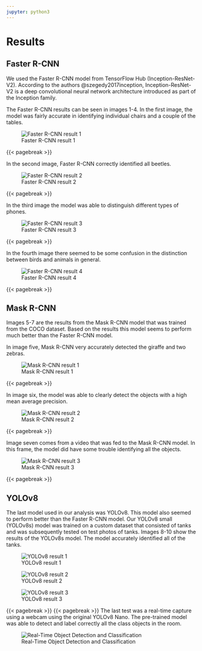 ```yaml
---
jupyter: python3
---
```


# Results

## Faster R-CNN

We used the Faster R-CNN model from TensorFlow Hub (Inception-ResNet-V2). According to the authors @szegedy2017inception, Inception-ResNet-V2 is a deep convolutional neural network architecture introduced as part of the Inception family.

The Faster R-CNN results can be seen in images 1-4. In the first image, the model was fairly accurate in identifying individual chairs and a couple of the tables.

![Faster R-CNN result 1](images/results/Image%201.png){style="text-align: center;" fig-alt="Faster R-CNN result 1" fig-align="center"}

{{< pagebreak >}}

In the second image, Faster R-CNN correctly identified all beetles.

![Faster R-CNN result 2](images/results/Image%202.png){style="text-align: center;" fig-alt="Faster R-CNN result 2"}

{{< pagebreak >}}

In the third image the model was able to distinguish different types of phones.

![Faster R-CNN result 3](images/results/Image%203.png){style="text-align: center;" fig-alt="Faster R-CNN result 3" fig-align="center"}

{{< pagebreak >}}

In the fourth image there seemed to be some confusion in the distinction between birds and animals in general.

![Faster R-CNN result 4](images/results/Image%204.png){style="text-align: center;" fig-alt="Faster R-CNN result 4" fig-align="center"}

{{< pagebreak >}}

## Mask R-CNN

Images 5-7 are the results from the Mask R-CNN model that was trained from the COCO dataset. Based on the results this model seems to perform much better than the Faster R-CNN model.

In image five, Mask R-CNN very accurately detected the giraffe and two zebras.

![Mask R-CNN result 1](images/results/Image%205.png){style="text-align: center;" fig-alt="Mask R-CNN result 1" fig-align="center"}

{{< pagebreak >}}

In image six, the model was able to clearly detect the objects with a high mean average precision.

![Mask R-CNN result 2](images/results/Image%206.png){style="text-align: center;" fig-alt="Mask R-CNN result 2" fig-align="center"}

{{< pagebreak >}}

Image seven comes from a video that was fed to the Mask R-CNN model. In this frame, the model did have some trouble identifying all the objects.

![Mask R-CNN result 3](images/results/Image%207.png){style="text-align: center;" fig-alt="Mask R-CNN result 3" fig-align="center"}

{{< pagebreak >}}

## YOLOv8

The last model used in our analysis was YOLOv8. This model also seemed to perform better than the Faster R-CNN model. Our YOLOv8 small (YOLOv8s) model was trained on a custom dataset that consisted of tanks and was subsequently tested on test photos of tanks. Images 8-10 show the results of the YOLOv8s model. The model accurately identified all of the tanks.

![YOLOv8 result 1](images/results/Image%208.png){style="text-align: center;" fig-alt="YOLOv8 result 1" fig-align="center"}

![YOLOv8 result 2](images/results/Image%209.png){style="text-align: center;" fig-alt="YOLOv8 result 2"}

![YOLOv8 result 3](images/results/Image%2010.png){style="text-align: center;" fig-alt="YOLOv8 result 3" fig-align="center"}

{{< pagebreak >}}
{{< pagebreak >}}
The last test was a real-time capture using a webcam using the original YOLOv8 Nano. The pre-trained model was able to detect and label correctly all the class objects in the room.

![Real-Time Object Detection and Classification](images/results/webcam.png){style="text-align: center;" fig-alt="Real-Time Object Detection and Classification"}
